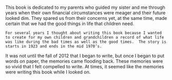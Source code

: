 
<BookPage title="Dedication">

This book is dedicated to my parents who guided my sister and me through years when their own financial circumstances were meager and their future looked dim.  They spared us from their concerns yet, at the same time, made certain that we had the good things in life that children need. 

	 
	For several years I thought about writing this book because I wanted to create for my own children and grandchildren a record of what life was like during the bad times as well as the good times.  The story is starts in 1923 and ends in the mid 1970’s.

It was not until the fall of 2012 that I began to write, but once I began to put words on paper, the memories came flooding back.  These memories were so vivid that I felt compelled to write.  At times, it seemed like the memories were writing this book while I looked on.

</BookPage>
